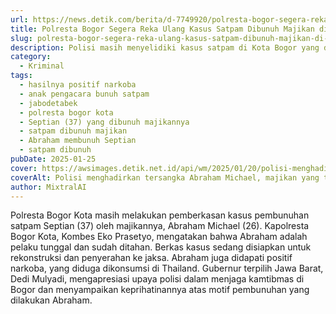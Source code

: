 ```yaml
---
url: https://news.detik.com/berita/d-7749920/polresta-bogor-segera-reka-ulang-kasus-satpam-dibunuh-majikan-di-bogor
title: Polresta Bogor Segera Reka Ulang Kasus Satpam Dibunuh Majikan di Bogor
slug: polresta-bogor-segera-reka-ulang-kasus-satpam-dibunuh-majikan-di-bogor
description: Polisi masih menyelidiki kasus satpam di Kota Bogor yang dibunuh majikannya. Dalam waktu dekat, polisi akan menggelar rekonstruksi.
category:
  - Kriminal
tags:
  - hasilnya positif narkoba
  - anak pengacara bunuh satpam
  - jabodetabek
  - polresta bogor kota
  - Septian (37) yang dibunuh majikannya
  - satpam dibunuh majikan
  - Abraham membunuh Septian
  - satpam dibunuh
pubDate: 2025-01-25
cover: https://awsimages.detik.net.id/api/wm/2025/01/20/polisi-menghadirkan-tersangka-amm-majikan-yang-tega-membunuh-sopir-di-kota-bogor-3_169.jpeg?wid=54&w=650&v=1&t=jpeg
coverAlt: Polisi menghadirkan tersangka Abraham Michael, majikan yang tega membunuh satpam di Kota Bogor. (M Solihin/detikcom)
author: MixtralAI
---
```

Polresta Bogor Kota masih melakukan pemberkasan kasus pembunuhan satpam Septian (37) oleh majikannya, Abraham Michael (26). Kapolresta Bogor Kota, Kombes Eko Prasetyo, mengatakan bahwa Abraham adalah pelaku tunggal dan sudah ditahan. Berkas kasus sedang disiapkan untuk rekonstruksi dan penyerahan ke jaksa. Abraham juga didapati positif narkoba, yang diduga dikonsumsi di Thailand. Gubernur terpilih Jawa Barat, Dedi Mulyadi, mengapresiasi upaya polisi dalam menjaga kamtibmas di Bogor dan menyampaikan keprihatinannya atas motif pembunuhan yang dilakukan Abraham.
